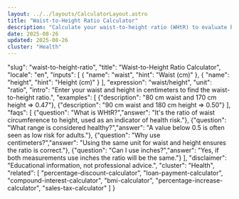 ```yaml
---
layout: ../../layouts/CalculatorLayout.astro
title: "Waist-to-Height Ratio Calculator"
description: "Calculate your waist-to-height ratio (WHtR) to evaluate body fat distribution."
date: 2025-08-26
updated: 2025-08-26
cluster: "Health"
---
```


  "slug": "waist-to-height-ratio",
  "title": "Waist-to-Height Ratio Calculator",
  "locale": "en",
  "inputs": [
    {
      "name": "waist",
      "hint": "Waist (cm)"
    },
    {
      "name": "height",
      "hint": "Height (cm)"
    }
  ],
  "expression": "waist/height",
  "unit": "ratio",
  "intro": "Enter your waist and height in centimeters to find the waist-to-height ratio.",
  "examples": [
    {"description": "80 cm waist and 170 cm height ⇒ 0.47"},
    {"description": "90 cm waist and 180 cm height ⇒ 0.50"}
  ],
  "faqs": [
    {"question": "What is WHtR?","answer": "It's the ratio of waist circumference to height, used as an indicator of health risk."},
    {"question": "What range is considered healthy?","answer": "A value below 0.5 is often seen as low risk for adults."},
    {"question": "Why use centimeters?","answer": "Using the same unit for waist and height ensures the ratio is correct."},
    {"question": "Can I use inches?","answer": "Yes, if both measurements use inches the ratio will be the same."}
  ],
  "disclaimer": "Educational information, not professional advice.",
  "cluster": "Health",
  "related": [
    "percentage-discount-calculator",
    "loan-payment-calculator",
    "compound-interest-calculator",
    "bmi-calculator",
    "percentage-increase-calculator",
    "sales-tax-calculator"
  ]
}

<Calculator schema={schema} />
